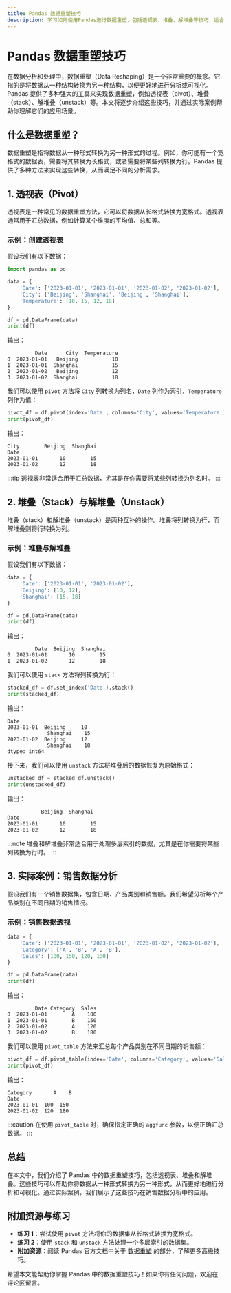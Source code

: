 ```yaml
---
title: Pandas 数据重塑技巧
description: 学习如何使用Pandas进行数据重塑，包括透视表、堆叠、解堆叠等技巧，适合初学者掌握数据处理的核心技能。
---
```


# Pandas 数据重塑技巧

在数据分析和处理中，数据重塑（Data Reshaping）是一个非常重要的概念。它指的是将数据从一种结构转换为另一种结构，以便更好地进行分析或可视化。Pandas 提供了多种强大的工具来实现数据重塑，例如透视表（pivot）、堆叠（stack）、解堆叠（unstack）等。本文将逐步介绍这些技巧，并通过实际案例帮助你理解它们的应用场景。

## 什么是数据重塑？

数据重塑是指将数据从一种形式转换为另一种形式的过程。例如，你可能有一个宽格式的数据表，需要将其转换为长格式，或者需要将某些列转换为行。Pandas 提供了多种方法来实现这些转换，从而满足不同的分析需求。

## 1. 透视表（Pivot）

透视表是一种常见的数据重塑方法，它可以将数据从长格式转换为宽格式。透视表通常用于汇总数据，例如计算某个维度的平均值、总和等。

### 示例：创建透视表

假设我们有以下数据：

```python
import pandas as pd

data = {
    'Date': ['2023-01-01', '2023-01-01', '2023-01-02', '2023-01-02'],
    'City': ['Beijing', 'Shanghai', 'Beijing', 'Shanghai'],
    'Temperature': [10, 15, 12, 18]
}

df = pd.DataFrame(data)
print(df)
```

输出：

```
         Date      City  Temperature
0  2023-01-01   Beijing           10
1  2023-01-01  Shanghai           15
2  2023-01-02   Beijing           12
3  2023-01-02  Shanghai           18
```

我们可以使用 `pivot` 方法将 `City` 列转换为列名，`Date` 列作为索引，`Temperature` 列作为值：

```python
pivot_df = df.pivot(index='Date', columns='City', values='Temperature')
print(pivot_df)
```

输出：

```
City        Beijing  Shanghai
Date                          
2023-01-01       10        15
2023-01-02       12        18
```

:::tip
透视表非常适合用于汇总数据，尤其是在你需要将某些列转换为列名时。
:::

## 2. 堆叠（Stack）与解堆叠（Unstack）

堆叠（stack）和解堆叠（unstack）是两种互补的操作。堆叠将列转换为行，而解堆叠则将行转换为列。

### 示例：堆叠与解堆叠

假设我们有以下数据：

```python
data = {
    'Date': ['2023-01-01', '2023-01-02'],
    'Beijing': [10, 12],
    'Shanghai': [15, 18]
}

df = pd.DataFrame(data)
print(df)
```

输出：

```
         Date  Beijing  Shanghai
0  2023-01-01       10        15
1  2023-01-02       12        18
```

我们可以使用 `stack` 方法将列转换为行：

```python
stacked_df = df.set_index('Date').stack()
print(stacked_df)
```

输出：

```
Date                
2023-01-01  Beijing     10
             Shanghai    15
2023-01-02  Beijing     12
             Shanghai    18
dtype: int64
```

接下来，我们可以使用 `unstack` 方法将堆叠后的数据恢复为原始格式：

```python
unstacked_df = stacked_df.unstack()
print(unstacked_df)
```

输出：

```
           Beijing  Shanghai
Date                         
2023-01-01       10        15
2023-01-02       12        18
```

:::note
堆叠和解堆叠非常适合用于处理多层索引的数据，尤其是在你需要将某些列转换为行时。
:::

## 3. 实际案例：销售数据分析

假设我们有一个销售数据集，包含日期、产品类别和销售额。我们希望分析每个产品类别在不同日期的销售情况。

### 示例：销售数据透视

```python
data = {
    'Date': ['2023-01-01', '2023-01-01', '2023-01-02', '2023-01-02'],
    'Category': ['A', 'B', 'A', 'B'],
    'Sales': [100, 150, 120, 180]
}

df = pd.DataFrame(data)
print(df)
```

输出：

```
         Date Category  Sales
0  2023-01-01        A    100
1  2023-01-01        B    150
2  2023-01-02        A    120
3  2023-01-02        B    180
```

我们可以使用 `pivot_table` 方法来汇总每个产品类别在不同日期的销售额：

```python
pivot_df = df.pivot_table(index='Date', columns='Category', values='Sales', aggfunc='sum')
print(pivot_df)
```

输出：

```
Category       A    B
Date                 
2023-01-01  100  150
2023-01-02  120  180
```

:::caution
在使用 `pivot_table` 时，确保指定正确的 `aggfunc` 参数，以便正确汇总数据。
:::

## 总结

在本文中，我们介绍了 Pandas 中的数据重塑技巧，包括透视表、堆叠和解堆叠。这些技巧可以帮助你将数据从一种形式转换为另一种形式，从而更好地进行分析和可视化。通过实际案例，我们展示了这些技巧在销售数据分析中的应用。

## 附加资源与练习

- **练习 1**：尝试使用 `pivot` 方法将你的数据集从长格式转换为宽格式。
- **练习 2**：使用 `stack` 和 `unstack` 方法处理一个多层索引的数据集。
- **附加资源**：阅读 Pandas 官方文档中关于 [数据重塑](https://pandas.pydata.org/pandas-docs/stable/user_guide/reshaping.html) 的部分，了解更多高级技巧。

希望本文能帮助你掌握 Pandas 中的数据重塑技巧！如果你有任何问题，欢迎在评论区留言。